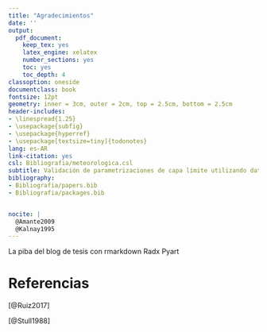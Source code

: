 ```yaml
---
title: "Agradecimientos"
date: ''
output:
  pdf_document:
    keep_tex: yes
    latex_engine: xelatex
    number_sections: yes
    toc: yes
    toc_depth: 4
classoption: oneside
documentclass: book
fontsize: 12pt
geometry: inner = 3cm, outer = 2cm, top = 2.5cm, bottom = 2.5cm
header-includes:
- \linespread{1.25}
- \usepackage{subfig}
- \usepackage{hyperref}
- \usepackage[textsize=tiny]{todonotes}
lang: es-AR
link-citation: yes
csl: Bibliografia/meteorologica.csl
subtitle: Validación de parametrizaciones de capa límite utilizando datos de radar 
bibliography:
- Bibliografia/papers.bib
- Bibliografia/packages.bib


nocite: | 
  @Amante2009
  @Kalnay1995
---
```



La piba del blog de tesis con rmarkdown
Radx
Pyart

# Referencias

[@Ruiz2017]

[@Stull1988]

